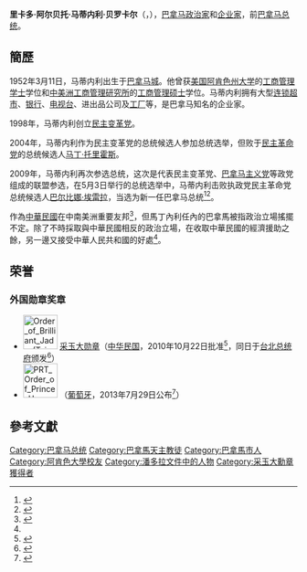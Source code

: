 {{noteTA
|1=zh-hans:马蒂内利;zh-tw:馬丁內利;zh-hant:馬蒂內利;
|2=zh-cn:巴雷拉;zh-hk:巴雷拉;zh-tw:瓦雷拉;
}}
{{spanish name|Martinelli|Berrocal}}
{{Infobox Officeholder
| original_name ={{lang|es|Ricardo Martinelli}}
| image         = Ricardo Martinelli.PNG
| imagesize     = 180px
| caption       =
|order          =49
|office         =巴拿馬總統
| term_start    =2009年7月1日
| term_end      =2014年6月30日
| viceoccupation=
| vicepresident =[[胡安·卡洛斯·瓦雷拉|胡安·卡洛斯·瓦雷拉]]
| predecessor   =[[馬丁·托里霍斯|馬丁·托里霍斯]]
| successor     =[[胡安·卡洛斯·瓦雷拉|胡安·卡洛斯·瓦雷拉]]
| birth_date    ={{birth date and age|1952|3|11}}
| birth_place   ={{PAN}}[[巴拿馬城|巴拿馬城]]
| death_date    =
| death_place   =
| profession    = [[企業家|企業家]]
| spouse        = Marta Linares
| party         = [[民主變革黨|民主變革黨]]
| religion      = [[羅馬天主教|羅馬天主教]]
}} 
'''里卡多·阿尔贝托·马蒂内利·贝罗卡尔'''（{{lang-es|'''Ricardo Alberto Martinelli Berrocal'''}}，{{bd|1952年|3月11日|CatIdx=Martinelli, Ricardo}}），[[巴拿马|巴拿马]][[政治家|政治家]]和[[企业家|企业家]]，前[[巴拿马总统|巴拿马总统]]。

== 簡歷 ==
1952年3月11日，马蒂内利出生于[[巴拿马城|巴拿马城]]。他曾获[[美国|美国]][[阿肯色州大学|阿肯色州大学]]的[[工商管理学士|工商管理学士]]学位和[[中美洲工商管理研究所|中美洲工商管理研究所]]的[[工商管理硕士|工商管理硕士]]学位。马蒂内利拥有大型[[连锁超市|连锁超市]]、[[银行|银行]]、[[电视台|电视台]]、进出品公司及[[工厂|工厂]]等，是巴拿马知名的企业家。

1998年，马蒂内利创立[[民主变革党|民主变革党]]。

2004年，马蒂内利作为民主变革党的总统候选人参加总统选举，但败于[[民主革命党|民主革命党]]的总统候选人[[马丁·托里霍斯|马丁·托里霍斯]]。

2009年，马蒂内利再次参选总统，这次是代表民主变革党、[[巴拿马主义党|巴拿马主义党]]等政党组成的联盟参选，在5月3日举行的总统选举中，马蒂内利击败执政党民主革命党总统候选人[[巴尔比娜·埃雷拉|巴尔比娜·埃雷拉]]，当选为新一任巴拿马总统<ref>{{cite news|url=http://news.xinhuanet.com/world/2009-05/04/content_11309817.htm|title=新闻人物：巴拿马当选总统马蒂内利|publisher=[[新华网|新华网]]|date=2009-05-04|language=zh-hans|deadurl=yes|archiveurl=https://web.archive.org/web/20090510091806/http://news.xinhuanet.com/world/2009-05/04/content_11309817.htm|archivedate=2009-05-10|accessdate=2009-05-04}}</ref><ref>{{cite news |url=http://news.china.com.cn/chinanet/07news/china.cgi?docid=9013967276173502718,12164443368669034773,1021314340216117538,2938102228594596870,0&server=192.168.3.137&port=5269 |title=巴拿马新当选总统里卡多·马蒂内利 |publisher=[[中国网|中国网]] |date=2009-05-04 |language=zh-hans }}</ref>。

作為[[中華民國|中華民國]]在中南美洲重要友邦<ref name=nowNews>{{cite news |url=http://tw.news.yahoo.com/%E9%A4%8A%E8%80%81%E9%BC%A0%E5%92%AC%E5%B8%83%E8%A2%8B-%E5%B7%B4%E6%8B%BF%E9%A6%AC%E7%B8%BD%E7%B5%B1%E7%A8%B1%E9%87%A3%E9%AD%9A%E5%8F%B0%E6%98%AF%E6%97%A5%E6%9C%AC%E9%A0%98%E5%9C%9F-091920194.html |title=養老鼠咬布袋！？巴拿馬總統稱釣魚台是日本領土 |publisher=[[NOWnews|NOWnews]] |date=2012-10-23 |accessdate=2012-10-23 |language=zh-hant |archive-date=2016-05-05 |archive-url=https://web.archive.org/web/20160505092957/https://tw.news.yahoo.com/%e9%a4%8a%e8%80%81%e9%bc%a0%e5%92%ac%e5%b8%83%e8%a2%8b-%e5%b7%b4%e6%8b%bf%e9%a6%ac%e7%b8%bd%e7%b5%b1%e7%a8%b1%e9%87%a3%e9%ad%9a%e5%8f%b0%e6%98%af%e6%97%a5%e6%9c%ac%e9%a0%98%e5%9c%9f-091920194.html |dead-url=no }}</ref>，但馬丁內利任內的巴拿馬被指政治立場搖擺不定。除了不時採取與中華民國相反的政治立場，在收取中華民國的經濟援助之餘，另一邊又接受中華人民共和國的好處<ref name=nowNews />。

==荣誉==
===外国勋章奖章===
* [[File:Order_of_Brilliant_Jade_(Taiwan)_-_ribbon_bar.gif|60px]] [[采玉大勋章|采玉大勋章]]（[[中华民国|中华民国]]，2010年10月22日批准<ref>{{cite web |url=https://www.president.gov.tw/Page/294/41268/ |title=總統令（華總二榮字第09900278311號）|publisher=中華民國總統府 |date= |accessdate=2021-07-13 |archive-date= |archive-url= |dead-url=no }}</ref>，同日于[[台北市|台北]][[总统府_(台湾)|总统府]]颁发<ref>{{cite web |url=https://www.president.gov.tw/NEWS/14774 |title=總統以國宴款待巴拿馬共和國總統馬丁內利閣下  |publisher=中華民國總統府 |date=2010-10-22 |accessdate=2021-09-10 |archive-date= |archive-url= |dead-url=no }}</ref>）
* [[File:PRT_Order_of_Prince_Henry_-_Grand_Collar_BAR.png|60px]] {{link-pt|恩里克王子勋章大颈饰|Ordem do Infante D. Henrique}}（[[葡萄牙|葡萄牙]]，2013年7月29日公布<ref>{{pt}}{{cite web |url=https://www.ordens.presidencia.pt/?idc=154&list=1 |title=ENTIDADES ESTRANGEIRAS AGRACIADAS COM ORDENS PORTUGUESAS |publisher=Presidência da República Portuguesa |date= |accessdate=2021-09-10 |archive-date= |archive-url= |dead-url=no }}</ref>）

== 參考文獻 ==
{{reflist}}

{{Authority control}}
{{DEFAULTSORT:Martinelli, Ricardo}}

[[Category:巴拿马总统|Category:巴拿马总统]]
[[Category:巴拿馬天主教徒|Category:巴拿馬天主教徒]]
[[Category:巴拿馬市人|Category:巴拿馬市人]]
[[Category:阿肯色大學校友|Category:阿肯色大學校友]]
[[Category:潘多拉文件中的人物|Category:潘多拉文件中的人物]]
[[Category:采玉大勳章獲得者|Category:采玉大勳章獲得者]]